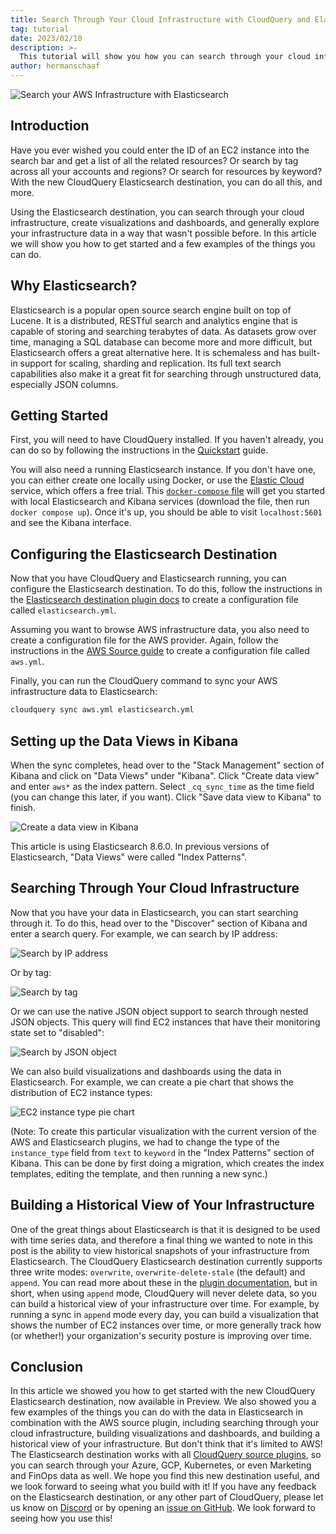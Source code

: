 ```yaml
---
title: Search Through Your Cloud Infrastructure with CloudQuery and Elasticsearch
tag: tutorial
date: 2023/02/10
description: >-
  This tutorial will show you how you can search through your cloud infrastructure by using the CloudQuery Elasticsearch destination.
author: hermanschaaf
---
```


![Search your AWS Infrastructure with Elasticsearch](/images/blog/search-through-cloud-infrastructure-with-elasticsearch/elasticsearch-screenshot.png)


<BlogHeader/>

## Introduction

Have you ever wished you could enter the ID of an EC2 instance into the search bar and get a list of all the related resources? Or search by tag across all your accounts and regions? Or search for resources by keyword? With the new CloudQuery Elasticsearch destination, you can do all this, and more.

Using the Elasticsearch destination, you can search through your cloud infrastructure, create visualizations and dashboards, and generally explore your infrastructure data in a way that wasn't possible before. In this article we will show you how to get started and a few examples of the things you can do.

## Why Elasticsearch?

Elasticsearch is a popular open source search engine built on top of Lucene. It is a distributed, RESTful search and analytics engine that is capable of storing and searching terabytes of data. As datasets grow over time, managing a SQL database can become more and more difficult, but Elasticsearch offers a great alternative here. It is schemaless and has built-in support for scaling, sharding and replication. Its full text search capabilities also make it a great fit for searching through unstructured data, especially JSON columns.

## Getting Started

First, you will need to have CloudQuery installed. If you haven't already, you can do so by following the instructions in the [Quickstart](/docs/quickstart) guide.

You will also need a running Elasticsearch instance. If you don't have one, you can either create one locally using Docker, or use the [Elastic Cloud](https://www.elastic.co/cloud) service, which offers a free trial. This [`docker-compose` file](https://github.com/cloudquery/cloudquery/blob/main/plugins/destination/elasticsearch/docker-compose.yaml) will get you started with local Elasticsearch and Kibana services (download the file, then run `docker compose up`). Once it's up, you should be able to visit `localhost:5601` and see the Kibana interface.

## Configuring the Elasticsearch Destination

Now that you have CloudQuery and Elasticsearch running, you can configure the Elasticsearch destination. To do this, follow the instructions in the [Elasticsearch destination plugin docs](/docs/plugins/destinations/elasticsearch/overview) to create a configuration file called `elasticsearch.yml`.

Assuming you want to browse AWS infrastructure data, you also need to create a configuration file for the AWS provider. Again, follow the instructions in the [AWS Source guide](/docs/plugins/sources/aws/overview) to create a configuration file called `aws.yml`.

Finally, you can run the CloudQuery command to sync your AWS infrastructure data to Elasticsearch:

```bash
cloudquery sync aws.yml elasticsearch.yml
```

## Setting up the Data Views in Kibana

When the sync completes, head over to the "Stack Management" section of Kibana and click on "Data Views" under "Kibana". Click "Create data view" and enter `aws*` as the index pattern. Select `_cq_sync_time` as the time field (you can change this later, if you want). Click "Save data view to Kibana" to finish.

![Create a data view in Kibana](/images/blog/search-through-cloud-infrastructure-with-elasticsearch/create-data-view.png)

<Callout type="info">
  This article is using Elasticsearch 8.6.0. In previous versions of Elasticsearch, "Data Views" were called "Index Patterns".
</Callout>

## Searching Through Your Cloud Infrastructure

Now that you have your data in Elasticsearch, you can start searching through it. To do this, head over to the "Discover" section of Kibana and enter a search query. For example, we can search by IP address:

![Search by IP address](/images/blog/search-through-cloud-infrastructure-with-elasticsearch/search-by-ip.png)

Or by tag:

![Search by tag](/images/blog/search-through-cloud-infrastructure-with-elasticsearch/search-by-tag.png)

Or we can use the native JSON object support to search through nested JSON objects. This query will find EC2 instances that have their monitoring state set to "disabled":

![Search by JSON object](/images/blog/search-through-cloud-infrastructure-with-elasticsearch/search-by-json-object.png)

We can also build visualizations and dashboards using the data in Elasticsearch. For example, we can create a pie chart that shows the distribution of EC2 instance types:

![EC2 instance type pie chart](/images/blog/search-through-cloud-infrastructure-with-elasticsearch/ec2-instance-type-pie-chart.png)

(Note: To create this particular visualization with the current version of the AWS and Elasticsearch plugins, we had to change the type of the `instance_type` field from `text` to `keyword` in the "Index Patterns" section of Kibana. This can be done by first doing a migration, which creates the index templates, editing the template, and then running a new sync.)

## Building a Historical View of Your Infrastructure

One of the great things about Elasticsearch is that it is designed to be used with time series data, and therefore a final thing we wanted to note in this post is the ability to view historical snapshots of your infrastructure from Elasticsearch. The CloudQuery Elasticsearch destination currently supports three write modes: `overwrite`, `overwrite-delete-stale` (the default) and `append`. You can read more about these in the [plugin documentation](/docs/plugins/destinations/elasticsearch/overview#index-naming), but in short, when using `append` mode, CloudQuery will never delete data, so you can build a historical view of your infrastructure over time. For example, by running a sync in `append` mode every day, you can build a visualization that shows the number of EC2 instances over time, or more generally track how (or whether!) your organization's security posture is improving over time.

## Conclusion

In this article we showed you how to get started with the new CloudQuery Elasticsearch destination, now available in Preview. We also showed you a few examples of the things you can do with the data in Elasticsearch in combination with the AWS source plugin, including searching through your cloud infrastructure, building visualizations and dashboards, and building a historical view of your infrastructure. But don't think that it's limited to AWS! The Elasticsearch destination works with all [CloudQuery source plugins](/docs/plugins/sources/overview), so you can search through your Azure, GCP, Kubernetes, or even Marketing and FinOps data as well. We hope you find this new destination useful, and we look forward to seeing what you build with it! If you have any feedback on the Elasticsearch destination, or any other part of CloudQuery, please let us know on [Discord](https://www.cloudquery.io/discord) or by opening an [issue on GitHub](https://github.com/cloudquery/cloudquery). We look forward to seeing how you use this!

